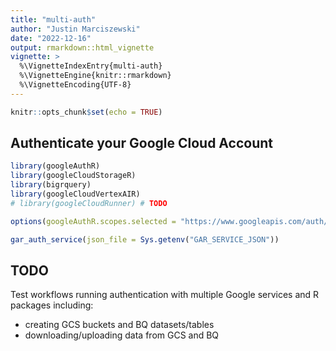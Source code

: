 ```yaml
---
title: "multi-auth"
author: "Justin Marciszewski"
date: "2022-12-16"
output: rmarkdown::html_vignette
vignette: >
  %\VignetteIndexEntry{multi-auth}
  %\VignetteEngine{knitr::rmarkdown}
  %\VignetteEncoding{UTF-8}
---
```


```r
knitr::opts_chunk$set(echo = TRUE)
```

## Authenticate your Google Cloud Account

```r
library(googleAuthR)
library(googleCloudStorageR)
library(bigrquery)
library(googleCloudVertexAIR)
# library(googleCloudRunner) # TODO

options(googleAuthR.scopes.selected = "https://www.googleapis.com/auth/cloud-platform")

gar_auth_service(json_file = Sys.getenv("GAR_SERVICE_JSON"))
```


## TODO

Test workflows running authentication with multiple Google services and  R packages including:

* creating GCS buckets and BQ datasets/tables
* downloading/uploading data from GCS and BQ 
